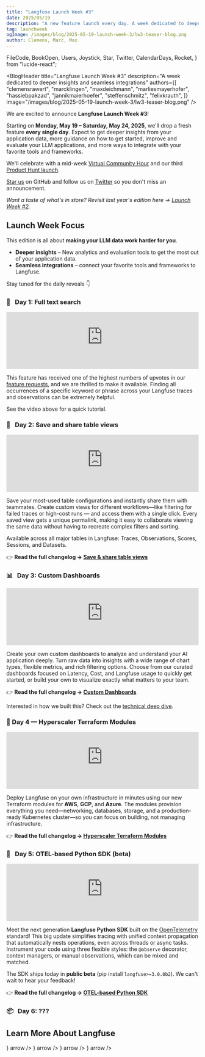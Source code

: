 ```yaml
---
title: "Langfuse Launch Week #3"
date: 2025/05/19
description: "A new feature launch every day. A week dedicated to deeper insights and seamless integrations."
tag: launchweek
ogImage: /images/blog/2025-05-19-launch-week-3/lw3-teaser-blog.png
author: Clemens, Marc, Max
---
```


  FileCode,
  BookOpen,
  Users,
  Joystick,
  Star,
  Twitter,
  CalendarDays,
  Rocket,
} from "lucide-react";

<BlogHeader
  title="Langfuse Launch Week #3"
  description="A week dedicated to deeper insights and seamless integrations"
  authors={[
    "clemensrawert",
    "marcklingen",
    "maxdeichmann",
    "marliesmayerhofer",
    "hassiebpakzad",
    "jannikmaierhoefer",
    "steffenschmitz",
    "felixkrauth",
  ]}
  image="/images/blog/2025-05-19-launch-week-3/lw3-teaser-blog.png"
/>

We are excited to announce **Langfuse Launch Week #3**!

Starting on **Monday, May 19&nbsp;–&nbsp;Saturday, May&nbsp;24, 2025**, we'll drop a fresh feature **every single day**. Expect to get deeper insights from your application data, more guidance on how to get started, improve and evaluate your LLM applications, and more ways to integrate with your favorite tools and frameworks.

We'll celebrate with a mid-week [Virtual Community Hour](https://lu.ma/1q57o5ok) and our third [Product Hunt launch](/ph).

[Star us](https://github.com/langfuse/langfuse/) on GitHub and follow us on [Twitter](https://x.com/langfuse) so you don't miss an announcement.

_Want a taste of what's in store? Revisit last year's edition here → [Launch Week&nbsp;#2](/blog/2024-11-17-launch-week-2)._

## Launch Week Focus

This edition is all about **making your LLM data work harder for you**.

- **Deeper insights** – New analytics and evaluation tools to get the most out of your application data.
- **Seamless integrations** – connect your favorite tools and frameworks to Langfuse.

Stay tuned for the daily reveals 👇

<Steps>

### 🔎&nbsp;&nbsp;&nbsp;Day&nbsp;1: Full text search

<iframe
  width="100%"
  src="https://www.youtube-nocookie.com/embed/9gPDNtQj1uU"
  title="Full Text Search Tutorial"
  frameBorder="0"
  allow="accelerometer; autoplay; clipboard-write; encrypted-media; gyroscope; picture-in-picture"
  className="aspect-video rounded border mt-6"
  allowFullScreen
></iframe>

This feature has received one of the highest numbers of upvotes in our [feature requests](https://github.com/orgs/langfuse/discussions/939), and we are thrilled to make it available. Finding all occurrences of a specific keyword or phrase across your Langfuse traces and observations can be extremely helpful.

See the video above for a quick tutorial.

### 📌&nbsp;&nbsp;&nbsp;Day&nbsp;2: Save and share table views

<iframe
  width="100%"
  src="https://www.youtube-nocookie.com/embed/KOZ5qUFpw80"
  title="Saved Table Views Tutorial"
  frameBorder="0"
  allow="accelerometer; autoplay; clipboard-write; encrypted-media; gyroscope; picture-in-picture"
  className="aspect-video rounded border mt-6"
  allowFullScreen
></iframe>

Save your most-used table configurations and instantly share them with teammates. Create custom views for different workflows—like filtering for failed traces or high-cost runs — and access them with a single click. Every saved view gets a unique permalink, making it easy to collaborate viewing the same data without having to recreate complex filters and sorting.

Available across all major tables in Langfuse: Traces, Observations, Scores, Sessions, and Datasets.

👉 **Read the full changelog → [Save & share table views](/changelog/2025-05-20-save-table-views)**

### 📊&nbsp;&nbsp;&nbsp;Day&nbsp;3: Custom Dashboards

<iframe
  width="100%"
  src="https://www.youtube-nocookie.com/embed/z6g9xmciaBE"
  title="Custom Dashboards"
  frameBorder="0"
  allow="accelerometer; autoplay; clipboard-write; encrypted-media; gyroscope; picture-in-picture"
  className="aspect-video rounded border mt-6"
  allowFullScreen
></iframe>

Create your own custom dashboards to analyze and understand your AI application deeply.
Turn raw data into insights with a wide range of chart types, flexible metrics, and rich filtering options.
Choose from our curated dashboards focused on Latency, Cost, and Langfuse usage to quickly get started, or build your own to visualize exactly what matters to your team.

👉 **Read the full changelog → [Custom Dashboards](/changelog/2025-05-21-custom-dashboards)**

Interested in how we built this? Check out the [technical deep dive](/blog/2025-05-21-customizable-dashboards).

### 🏅 Day 4 — Hyperscaler Terraform Modules

<iframe
  width="100%"
  className="aspect-video rounded border mt-6"
  src="https://www.youtube-nocookie.com/embed/EwMRnknjNxU"
  title="Terraform Modules for AWS, Azure and GCP"
  frameBorder="0"
  allow="accelerometer; autoplay; clipboard-write; encrypted-media; gyroscope; picture-in-picture"
  allowFullScreen
></iframe>

Deploy Langfuse on your own infrastructure in minutes using our new Terraform modules for **AWS**, **GCP**, and **Azure**. The modules provision everything you need—networking, databases, storage, and a production-ready Kubernetes cluster—so you can focus on building, not managing infrastructure.

👉 **Read the full changelog → [Hyperscaler Terraform Modules](/changelog/2025-05-22-terraform-modules)**

### 🔭&nbsp;&nbsp;&nbsp;Day&nbsp;5: OTEL-based Python SDK&nbsp;(beta)

<iframe
  width="100%"
  className="aspect-video rounded border mt-6"
  src="https://www.youtube-nocookie.com/embed/md_TKMmNz28"
  title="OTEL-based Python SDK (beta)"
  frameBorder="0"
  allow="accelerometer; autoplay; clipboard-write; encrypted-media; gyroscope; picture-in-picture"
  allowFullScreen
></iframe>

Meet the next generation **Langfuse Python SDK** built on the [OpenTelemetry](https://opentelemetry.io/) standard! This big update simplifies tracing with unified context propagation that automatically nests operations, even across threads or async tasks. Instrument your code using three flexible styles: the `@observe` decorator, context managers, or manual observations, which can be mixed and matched.

The SDK ships today in **public beta** (pip install `langfuse>=3.0.0b2`). We can't wait to hear your feedback!

👉 **Read the full changelog → [OTEL-based Python SDK](/changelog/2025-05-23-otel-based-python-sdk)**

### 📦&nbsp;&nbsp;&nbsp;Day&nbsp;6: ???

</Steps>

## Learn More About Langfuse

<Cards num={2} className="gap-6">
  <Cards.Card
    title="Docs"
    href="/docs"
    icon={<BookOpen className="w-6 h-6" />}
    arrow
  />
  <Cards.Card
    title="Quickstart"
    href="/docs/get-started"
    icon={<FileCode className="w-6 h-6" />}
    arrow
  />
  <Cards.Card
    title="Interactive Demo"
    href="/docs/demo"
    icon={<Joystick className="w-6 h-6" />}
    arrow
  />
  <Cards.Card
    title="About Us"
    href="/about"
    icon={<Users className="w-6 h-6" />}
    arrow
  />
</Cards>
